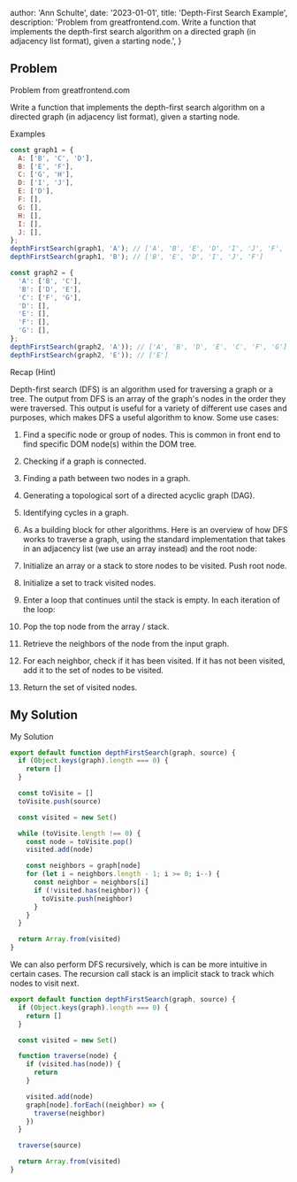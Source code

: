 
  author: 'Ann Schulte',
  date: '2023-01-01',
  title: 'Depth-First Search Example',
  description:
    'Problem from greatfrontend.com. Write a function that implements the depth-first search algorithm on a directed graph (in adjacency list format), given a starting node.',
}


## Problem

Problem from greatfrontend.com

Write a function that implements the depth-first search algorithm on a directed graph (in adjacency list format), given a starting node.

Examples

```js
const graph1 = {
  A: ['B', 'C', 'D'],
  B: ['E', 'F'],
  C: ['G', 'H'],
  D: ['I', 'J'],
  E: ['D'],
  F: [],
  G: [],
  H: [],
  I: [],
  J: [],
};
depthFirstSearch(graph1, 'A'); // ['A', 'B', 'E', 'D', 'I', 'J', 'F', 'C', 'G', 'H']
depthFirstSearch(graph1, 'B'); // ['B', 'E', 'D', 'I', 'J', 'F']

const graph2 = {
  'A': ['B', 'C'],
  'B': ['D', 'E'],
  'C': ['F', 'G'],
  'D': [],
  'E': [],
  'F': [],
  'G': [],
};
depthFirstSearch(graph2, 'A')); // ['A', 'B', 'D', 'E', 'C', 'F', 'G']
depthFirstSearch(graph2, 'E')); // ['E']
```

Recap (Hint)

Depth-first search (DFS) is an algorithm used for traversing a graph or a tree. The output from DFS is an array of the graph's nodes in the order they were traversed. This output is useful for a variety of different use cases and purposes, which makes DFS a useful algorithm to know. Some use cases:

1. Find a specific node or group of nodes. This is common in front end to find specific DOM node(s) within the DOM tree.
2. Checking if a graph is connected.
3. Finding a path between two nodes in a graph.
4. Generating a topological sort of a directed acyclic graph (DAG).
5. Identifying cycles in a graph.
6. As a building block for other algorithms.
   Here is an overview of how DFS works to traverse a graph, using the standard implementation that takes in an adjacency list (we use an array instead) and the root node:

7. Initialize an array or a stack to store nodes to be visited. Push root node.
8. Initialize a set to track visited nodes.
9. Enter a loop that continues until the stack is empty. In each iteration of the loop:
10. Pop the top node from the array / stack.
11. Retrieve the neighbors of the node from the input graph.
12. For each neighbor, check if it has been visited. If it has not been visited, add it to the set of nodes to be visited.
13. Return the set of visited nodes.

## My Solution

My Solution

```js
export default function depthFirstSearch(graph, source) {
  if (Object.keys(graph).length === 0) {
    return []
  }

  const toVisite = []
  toVisite.push(source)

  const visited = new Set()

  while (toVisite.length !== 0) {
    const node = toVisite.pop()
    visited.add(node)

    const neighbors = graph[node]
    for (let i = neighbors.length - 1; i >= 0; i--) {
      const neighbor = neighbors[i]
      if (!visited.has(neighbor)) {
        toVisite.push(neighbor)
      }
    }
  }

  return Array.from(visited)
}
```

We can also perform DFS recursively, which is can be more intuitive in certain cases. The recursion call stack is an implicit stack to track which nodes to visit next.

```js
export default function depthFirstSearch(graph, source) {
  if (Object.keys(graph).length === 0) {
    return []
  }

  const visited = new Set()

  function traverse(node) {
    if (visited.has(node)) {
      return
    }

    visited.add(node)
    graph[node].forEach((neighbor) => {
      traverse(neighbor)
    })
  }

  traverse(source)

  return Array.from(visited)
}
```
